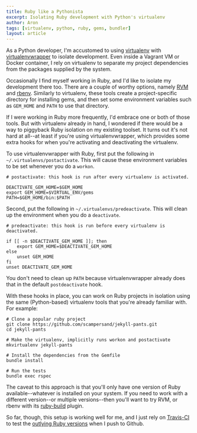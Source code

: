 ```yaml
---
title: Ruby like a Pythonista
excerpt: Isolating Ruby development with Python's virtualenv
author: Aron
tags: [virtualenv, python, ruby, gems, bundler]
layout: article
---
```


As a Python developer, I'm accustomed to using
[virtualenv](https://virtualenv.pypa.io/en/stable/)
with
[virtualenvwrapper](https://virtualenvwrapper.readthedocs.io/en/latest/index.html)
to isolate development. Even inside a Vagrant VM or Docker container, I rely on
virtualenv to separate my project dependencies from the packages supplied by the
system.

Occasionally I find myself working in Ruby, and I'd like to isolate my
development there too. There are a couple of worthy options,
namely [RVM](https://rvm.io/) and [rbenv](https://github.com/rbenv/rbenv).
Similarly to virtualenv, these tools create a project-specific directory for
installing gems, and then set some environment variables such as `GEM_HOME` and
`PATH` to use that directory.

If I were working in Ruby more frequently, I'd embrace one or both of
those tools. But with virtualenv already in hand, I wondered if there would be a
way to piggyback Ruby isolation on my existing toolset. It turns out it's not
hard at all--at least if you're using virtualenvwrapper, which provides some
extra hooks for when you're activating and deactivating the virtualenv.

To use virtualenvwrapper with Ruby, first put the following in
`~/.virtualenvs/postactivate`. This will cause these environment variables to be
set whenever you do a `workon`.

    # postactivate: this hook is run after every virtualenv is activated.

    DEACTIVATE_GEM_HOME=$GEM_HOME
    export GEM_HOME=$VIRTUAL_ENV/gems
    PATH=$GEM_HOME/bin:$PATH

Second, put the following in `~/.virtualenvs/predeactivate`. This will clean up
the environment when you do a `deactivate`.

    # predeactivate: this hook is run before every virtualenv is deactivated.

    if [[ -n $DEACTIVATE_GEM_HOME ]]; then
        export GEM_HOME=$DEACTIVATE_GEM_HOME
    else
        unset GEM_HOME
    fi
    unset DEACTIVATE_GEM_HOME

You don't need to clean up `PATH` because virtualenvwrapper already does that in
the default `postdeactivate` hook.

With these hooks in place, you can work on Ruby projects in isolation using the
same (Python-based) virtualenv tools that you're already familiar with. For
example:

    # Clone a popular ruby project
    git clone https://github.com/scampersand/jekyll-pants.git
    cd jekyll-pants

    # Make the virtualenv, implicitly runs workon and postactivate
    mkvirtualenv jekyll-pants

    # Install the dependencies from the Gemfile
    bundle install

    # Run the tests
    bundle exec rspec

The caveat to this approach is that you'll only have one version of Ruby
available--whatever is installed on your system. If you need to work with a
different version--or multiple versions--then you'll want to try RVM, or rbenv
with its [ruby-build](https://github.com/rbenv/ruby-build) plugin.

So far, though, this setup is working well for me, and I just rely
on [Travis-CI](https://travis-ci.org/scampersand/jekyll-pants)
to test the [outlying Ruby versions](http://rubies.travis-ci.org/) when I push
to Github.
